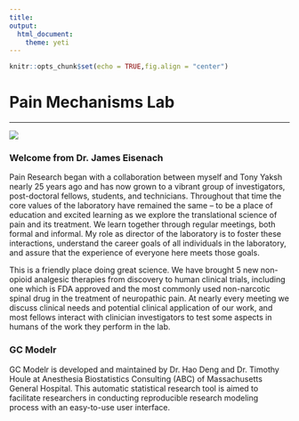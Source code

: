 ```yaml
---
title: 
output: 
  html_document: 
    theme: yeti
---
```


```r
knitr::opts_chunk$set(echo = TRUE,fig.align = "center")
```

# Pain Mechanisms Lab


---    

![](www/jim.jpg)

### Welcome from Dr. James Eisenach 
Pain Research began with a collaboration between myself and Tony Yaksh nearly 25 years ago and has now grown to a vibrant group of investigators, post-doctoral fellows, students, and technicians.  Throughout that time the core values of the laboratory have remained the same – to be a place of education and excited learning as we explore the translational science of pain and its treatment. We learn together through regular meetings, both formal and informal.  My role as director of the laboratory is to foster these interactions, understand the career goals of all individuals in the laboratory, and assure that the experience of everyone here meets those goals.      

This is a friendly place doing great science. We have brought 5 new non-opioid analgesic therapies from discovery to human clinical trials, including one which is FDA approved and the most commonly used non-narcotic spinal drug in the treatment of neuropathic pain.  At nearly every meeting we discuss clinical needs and potential clinical application of our work, and most fellows interact with clinician investigators to test some aspects in humans of the work they perform in the lab.  

### GC Modelr
GC Modelr is developed and maintained by Dr. Hao Deng and Dr. Timothy Houle at Anesthesia Biostatistics Consulting (ABC) of Massachusetts General Hospital. This automatic statistical research tool is aimed to facilitate researchers in conducting reproducible research modeling process with an easy-to-use user interface.
